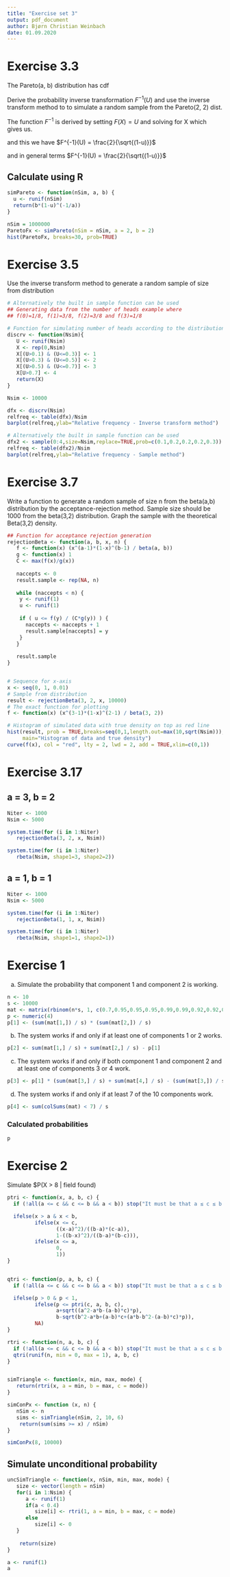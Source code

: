 ```yaml
---
title: "Exercise set 3"
output: pdf_document
author: Bjørn Christian Weinbach
date: 01.09.2020
---
```


# Exercise 3.3

The Pareto(a, b) distribution has cdf
\begin{equation}
  F(x) = 1 - \frac{b^a}{x^a}
\end{equation}

Derive the probability inverse transformation $F^{-1}(U)$ and use the inverse
transform method to to simulate a random sample from the Pareto(2, 2) dist.

The function $F^{-1}$ is derived by setting $F(X) = U$ and solving for X which
gives us.

\begin{equation}
  U = 1 - \frac{4}{x^2} \implies X = \frac{2}{\sqrt{(1-u)}}
\end{equation}

and this we have $F^{-1}(U) = \frac{2}{\sqrt{(1-u)}}$

and in general terms $F^{-1}(U) = \frac{2}{\sqrt{(1-u)}}$

## Calculate using R

```r
simPareto <- function(nSim, a, b) {
  u <- runif(nSim)
  return(b*(1-u)^(-1/a))
}

nSim = 1000000
ParetoFx <- simPareto(nSim = nSim, a = 2, b = 2)
hist(ParetoFx, breaks=30, prob=TRUE)
```


# Exercise 3.5

Use the inverse transform method to generate a random sample of size from
distribution

```r
# Alternatively the built in sample function can be used 
## Generating data from the number of heads example where 
## f(0)=1/8, f(1)=3/8, f(2)=3/8 and f(3)=1/8

# Function for simulating number of heads according to the distribution above
discrv <- function(Nsim){
   U <- runif(Nsim)
   X <- rep(0,Nsim)
   X[(U>0.1) & (U<=0.3)] <- 1
   X[(U>0.3) & (U<=0.5)] <- 2
   X[(U>0.5) & (U<=0.7)] <- 3
   X[U>0.7] <- 4
   return(X)
}

Nsim <- 10000

dfx <- discrv(Nsim)
relfreq <- table(dfx)/Nsim
barplot(relfreq,ylab="Relative frequency - Inverse transform method")

# Alternatively the built in sample function can be used 
dfx2 <- sample(0:4,size=Nsim,replace=TRUE,prob=c(0.1,0.2,0.2,0.2,0.3))
relfreq <- table(dfx2)/Nsim
barplot(relfreq,ylab="Relative frequency - Sample method")
```


# Exercise 3.7

Write a function to generate a random sample of size n from the beta(a,b)
distribution by the acceptance-rejection method. Sample size should be
1000 from the beta(3,2) distribution. Graph the sample with the theoretical
Beta(3,2) density.

``` r
## Function for acceptance rejection generation
rejectionBeta <- function(a, b, x, n) {
   f <- function(x) (x^(a-1)*(1-x)^(b-1) / beta(a, b))
   g <- function(x) 1
   C <- max(f(x)/g(x))
   
   naccepts <- 0
   result.sample <- rep(NA, n)
   
   while (naccepts < n) {
    y <- runif(1)
    u <- runif(1)
   
    if ( u <= f(y) / (C*g(y)) ) {
      naccepts <- naccepts + 1
      result.sample[naccepts] = y
    }
   }
   
   result.sample
}


# Sequence for x-axis
x <- seq(0, 1, 0.01)
# Sample from distribution
result <- rejectionBeta(3, 2, x, 10000)
# The exact function for plotting
f <- function(x) (x^(3-1)*(1-x)^(2-1) / beta(3, 2))

# Histogram of simulated data with true density on top as red line
hist(result, prob = TRUE,breaks=seq(0,1,length.out=max(10,sqrt(Nsim))),
     main="Histogram of data and true density")
curve(f(x), col = "red", lty = 2, lwd = 2, add = TRUE,xlim=c(0,1))
```

# Exercise 3.17
## a = 3, b = 2

```r
Niter <- 1000
Nsim <- 5000

system.time(for (i in 1:Niter)
   rejectionBeta(3, 2, x, Nsim))

system.time(for (i in 1:Niter)
   rbeta(Nsim, shape1=3, shape2=2))
```

## a = 1, b = 1

```r
Niter <- 1000
Nsim <- 5000

system.time(for (i in 1:Niter)
   rejectionBeta(1, 1, x, Nsim))

system.time(for (i in 1:Niter)
   rbeta(Nsim, shape1=1, shape2=1))
```


# Exercise 1

a. Simulate the probability that component 1 and component 2 is working.

```r
n <- 10
s <- 10000
mat <- matrix(rbinom(n*s, 1, c(0.7,0.95,0.95,0.95,0.99,0.99,0.92,0.92,0.92,0.7)), n, s)
p <- numeric(4)
p[1] <- (sum(mat[1,]) / s) * (sum(mat[2,]) / s)
```
b. The system works if and only if at least one of components 1 or 2 works.
```r
p[2] <- sum(mat[1,] / s) + sum(mat[2,] / s) - p[1]
```
c. The system works if and only if both component 1 and component 2 and at least one
of components 3 or 4 work.
```r
p[3] <- p[1] * (sum(mat[3,] / s) + sum(mat[4,] / s) - (sum(mat[3,]) / s) * (sum(mat[4,]) / s))
```
d. The system works if and only if at least 7 of the 10 components work.
```r
p[4] <- sum(colSums(mat) < 7) / s
```
### Calculated probabilities
```r
p
```


# Exercise 2
Simulate $P(X > 8 | field found)
```r
ptri <- function(x, a, b, c) {
  if (!all(a <= c && c <= b && a < b)) stop("It must be that a ≤ c ≤ b and a < b!");

  ifelse(x > a & x < b,
		 ifelse(x <= c,
				((x-a)^2)/((b-a)*(c-a)),
				1-((b-x)^2)/((b-a)*(b-c))),
		 ifelse(x <= a,
				0,
				1))
}


qtri <- function(p, a, b, c) {
  if (!all(a <= c && c <= b && a < b)) stop("It must be that a ≤ c ≤ b and a < b!");

  ifelse(p > 0 & p < 1,
		 ifelse(p <= ptri(c, a, b, c),
				a+sqrt((a^2-a*b-(a-b)*c)*p),
				b-sqrt(b^2-a*b+(a-b)*c+(a*b-b^2-(a-b)*c)*p)),
		 NA)
}

rtri <- function(n, a, b, c) {
  if (!all(a <= c && c <= b && a < b)) stop("It must be that a ≤ c ≤ b and a < b!");
  qtri(runif(n, min = 0, max = 1), a, b, c)
}


simTriangle <- function(x, min, max, mode) {
   return(rtri(x, a = min, b = max, c = mode))
}

simConPx <- function (x, n) {
   nSim <- n
   sims <- simTriangle(nSim, 2, 10, 6)
    return(sum(sims >= x) / nSim)
}

simConPx(8, 10000)
```
## Simulate unconditional probability

```r
uncSimTriangle <- function(x, nSim, min, max, mode) {
   size <- vector(length = nSim)
   for(i in 1:Nsim) {
      a <- runif(1)
      if(a < 0.4)
         size[i] <- rtri(1, a = min, b = max, c = mode)
      else
         size[i] <- 0
   }
   
    return(size)
}

a <- runif(1)
a
```